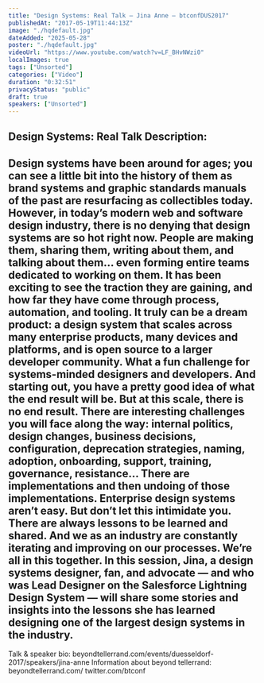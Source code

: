 ```yaml
---
title: "Design Systems: Real Talk – Jina Anne – btconfDUS2017"
publishedAt: "2017-05-19T11:44:13Z"
image: "./hqdefault.jpg"
dateAdded: "2025-05-28"
poster: "./hqdefault.jpg"
videoUrl: "https://www.youtube.com/watch?v=LF_BHvNWzi0"
localImages: true
tags: ["Unsorted"]
categories: ["Video"]
duration: "0:32:51"
privacyStatus: "public"
draft: true
speakers: ["Unsorted"]
---
```

Design Systems: Real Talk
Description:
---------------
Design systems have been around for ages; you can see a little bit into the history of them as brand systems and graphic standards manuals of the past are resurfacing as collectibles today.
However, in today’s modern web and software design industry, there is no denying that design systems are so hot right now. People are making them, sharing them, writing about them, and talking about them… even forming entire teams dedicated to working on them. It has been exciting to see the traction they are gaining, and how far they have come through process, automation, and tooling.
It truly can be a dream product: a design system that scales across many enterprise products, many devices and platforms, and is open source to a larger developer community. What a fun challenge for systems-minded designers and developers. And starting out, you have a pretty good idea of what the end result will be.
But at this scale, there is no end result. There are interesting challenges you will face along the way: internal politics, design changes, business decisions, configuration, deprecation strategies, naming, adoption, onboarding, support, training, governance, resistance… There are implementations and then undoing of those implementations. Enterprise design systems aren’t easy.
But don’t let this intimidate you. There are always lessons to be learned and shared. And we as an industry are constantly iterating and improving on our processes. We’re all in this together.
In this session, Jina, a design systems designer, fan, and advocate — and who was Lead Designer on the Salesforce Lightning Design System — will share some stories and insights into the lessons she has learned designing one of the largest design systems in the industry.
---------------
Talk & speaker bio:
beyondtellerrand.com/events/duesseldorf-2017/speakers/jina-anne
Information about beyond tellerrand:
beyondtellerrand.com/
twitter.com/btconf
